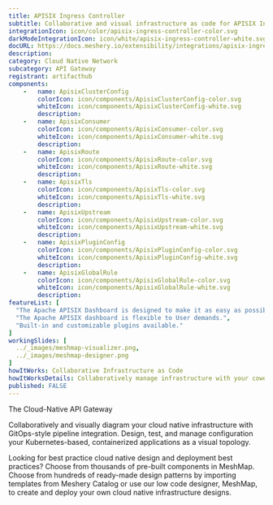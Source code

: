 ```yaml
---
title: APISIX Ingress Controller
subtitle: Collaborative and visual infrastructure as code for APISIX Ingress Controller
integrationIcon: icon/color/apisix-ingress-controller-color.svg
darkModeIntegrationIcon: icon/white/apisix-ingress-controller-white.svg
docURL: https://docs.meshery.io/extensibility/integrations/apisix-ingress-controller
description: 
category: Cloud Native Network
subcategory: API Gateway
registrant: artifacthub
components: 
	-	name: ApisixClusterConfig
		colorIcon: icon/components/ApisixClusterConfig-color.svg
		whiteIcon: icon/components/ApisixClusterConfig-white.svg
		description: 
	-	name: ApisixConsumer
		colorIcon: icon/components/ApisixConsumer-color.svg
		whiteIcon: icon/components/ApisixConsumer-white.svg
		description: 
	-	name: ApisixRoute
		colorIcon: icon/components/ApisixRoute-color.svg
		whiteIcon: icon/components/ApisixRoute-white.svg
		description: 
	-	name: ApisixTls
		colorIcon: icon/components/ApisixTls-color.svg
		whiteIcon: icon/components/ApisixTls-white.svg
		description: 
	-	name: ApisixUpstream
		colorIcon: icon/components/ApisixUpstream-color.svg
		whiteIcon: icon/components/ApisixUpstream-white.svg
		description: 
	-	name: ApisixPluginConfig
		colorIcon: icon/components/ApisixPluginConfig-color.svg
		whiteIcon: icon/components/ApisixPluginConfig-white.svg
		description: 
	-	name: ApisixGlobalRule
		colorIcon: icon/components/ApisixGlobalRule-color.svg
		whiteIcon: icon/components/ApisixGlobalRule-white.svg
		description: 
featureList: [
  "The Apache APISIX Dashboard is designed to make it as easy as possible for users to operate through a frontend interface.",
  "The Apache APISIX dashboard is flexible to User demands.",
  "Built-in and customizable plugins available."
]
workingSlides: [
  ../_images/meshmap-visualizer.png,
  ../_images/meshmap-designer.png
]
howItWorks: Collaborative Infrastructure as Code
howItWorksDetails: Collaboratively manage infrastructure with your coworkers synchronously sharing the same designs.
published: FALSE
---
```

<p>
The Cloud-Native API Gateway
</p>
<p>
    Collaboratively and visually diagram your cloud native infrastructure with GitOps-style pipeline integration. Design, test, and manage configuration your Kubernetes-based, containerized applications as a visual topology.
</p>
<p>
    Looking for best practice cloud native design and deployment best practices? Choose from thousands of pre-built components in MeshMap. Choose from hundreds of ready-made design patterns by importing templates from Meshery Catalog or use our low code designer, MeshMap, to create and deploy your own cloud native infrastructure designs.
</p>
